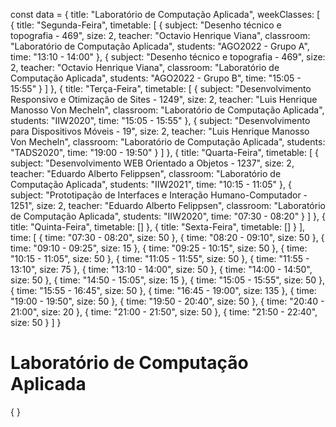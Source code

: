 const data = {
  title: "Laboratório de Computação Aplicada",
  weekClasses: [
    {
      title: "Segunda-Feira",
      timetable: [
        {
          subject: "Desenho técnico e topografia - 469",
          size: 2,
          teacher: "Octavio Henrique Viana",
          classroom: "Laboratório de Computação Aplicada",
          students: "AGO2022 - Grupo A",
          time: "13:10 - 14:00"
        },
        {
          subject: "Desenho técnico e topografia - 469",
          size: 2,
          teacher: "Octavio Henrique Viana",
          classroom: "Laboratório de Computação Aplicada",
          students: "AGO2022 - Grupo B",
          time: "15:05 - 15:55"
        }
      ]
    },
    {
      title: "Terça-Feira",
      timetable: [
        {
          subject: "Desenvolvimento Responsivo e Otimização de Sites - 1249",
          size: 2,
          teacher: "Luis Henrique Manosso Von Mecheln",
          classroom: "Laboratório de Computação Aplicada",
          students: "IIW2020",
          time: "15:05 - 15:55"
        },
        {
          subject: "Desenvolvimento para Dispositivos Móveis - 19",
          size: 2,
          teacher: "Luis Henrique Manosso Von Mecheln",
          classroom: "Laboratório de Computação Aplicada",
          students: "TADS2020",
          time: "19:00 - 19:50"
        }
      ]
    },
    {
      title: "Quarta-Feira",
      timetable: [
        {
          subject: "Desenvolvimento WEB Orientado a Objetos - 1237",
          size: 2,
          teacher: "Eduardo Alberto Felippsen",
          classroom: "Laboratório de Computação Aplicada",
          students: "IIW2021",
          time: "10:15 - 11:05"
        },
        {
          subject: "Prototipação de Interfaces e Interação Humano-Computador - 1251",
          size: 2,
          teacher: "Eduardo Alberto Felippsen",
          classroom: "Laboratório de Computação Aplicada",
          students: "IIW2020",
          time: "07:30 - 08:20"
        }
      ]
    },
    {
      title: "Quinta-Feira",
      timetable: []
    },
    {
      title: "Sexta-Feira",
      timetable: []
    }
  ],
  time: [
    {
      time: "07:30 - 08:20",
      size: 50
    },
    {
      time: "08:20 - 09:10",
      size: 50
    },
    {
      time: "09:10 - 09:25",
      size: 15
    },
    {
      time: "09:25 - 10:15",
      size: 50
    },
    {
      time: "10:15 - 11:05",
      size: 50
    },
    {
      time: "11:05 - 11:55",
      size: 50
    },
    {
      time: "11:55 - 13:10",
      size: 75
    },
    {
      time: "13:10 - 14:00",
      size: 50
    },
    {
      time: "14:00 - 14:50",
      size: 50
    },
    {
      time: "14:50 - 15:05",
      size: 15
    },
    {
      time: "15:05 - 15:55",
      size: 50
    },
    {
      time: "15:55 - 16:45",
      size: 50
    },
    {
      time: "16:45 - 19:00",
      size: 135
    },
    {
      time: "19:00 - 19:50",
      size: 50
    },
    {
      time: "19:50 - 20:40",
      size: 50
    },
    {
      time: "20:40 - 21:00",
      size: 20
    },
    {
      time: "21:00 - 21:50",
      size: 50
    },
    {
      time: "21:50 - 22:40",
      size: 50
    }
  ]
}

# Laboratório de Computação Aplicada

<div>
    {
        <Grid
            title={data.title} 
            weekClasses={data.weekClasses} 
            time={data.time}
        />
    }
</div>